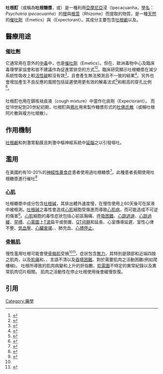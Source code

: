 {{medical}}'''吐根酊'''（或稱為'''吐根糖漿'''，'''{{lang|en|Syrup of ipecac}}'''或'''{{lang|en|Ipecacuanha tincture}}'''）是一種利用[[氨|亞摩尼亞]]浸{{link-en|吐根|Carapichea ipecacuanha}}（Ipecacuanha，[[學名|學名]]：''Psychotria ipecacuanha''）的[[根|根]]與[[根莖|根莖]]（Rhizome）而提取的物質，是一種[[天然|天然]]的[[催吐劑|催吐劑]]（Emetics）與{{link-en|化痰劑|Mucokinetics}}（Expectorant）。其成分主要包含[[吐根鹼|吐根鹼]]以及{{link-en|副吐根素|Cephaeline}}。{{Drugbox|Verifiedfields=changed|verifiedrevid=470475743|IUPAC_name=|image=|width=|image2=|smiles=|CAS_number_Ref=|CAS_number=|ChemSpiderID_Ref={{chemspidercite|changed|chemspider}}|ChemSpiderID=|ATC_prefix=R05|ATC_suffix=CA04|ATC_supplemental={{ATC|V03|AB01}}|PubChem=|DrugBank_Ref={{drugbankcite|correct|drugbank}}|DrugBank=|molecular_weight=|bioavailability=|metabolism=|elimination_half-life=|excretion=|pregnancy_AU=|pregnancy_US=|legal_status=|legal_US=[[Over-the-counter_drug|OTC]]|legal_AU=|legal_CA=|legal_UK=|routes_of_administration=[[口服|口服]]}}

== 醫療用途 ==

=== [[催吐劑|催吐劑]] ===
它通常用在意外的[[中毒|中毒]]中，也是[[催吐劑|催吐劑]]（Emetics）。但在{{link-en|美國臨床毒理學院|American Academy of Clinical Toxicology}}、歐洲毒物中心及臨床毒理學家協會和{{link-en|美國小兒科協會院|American Association of Pediatrics}}皆不建議作為促進胃排空的方式<ref>{{Cite journal|title=Position paper: Ipecac syrup.|author=|url=https://www.ncbi.nlm.nih.gov/pubmed/15214617|date=2004-01-01|journal=Journal of Toxicology. Clinical Toxicology|issue=2|doi=|others=|year=|volume=42|page=|pages=133–143|issn=0731-3810|pmid=15214617|access-date=2016-08-25|archive-date=2019-09-22|archive-url=https://web.archive.org/web/20190922182154/https://www.ncbi.nlm.nih.gov/pubmed/15214617|dead-url=no}}</ref><ref>{{Cite journal|title=Poison treatment in the home. American Academy of Pediatrics Committee on Injury, Violence, and Poison Prevention|url=https://www.ncbi.nlm.nih.gov/pubmed/14595067|last=American Academy of Pediatrics Committee on Injury, Violence, and Poison Prevention|date=2003-11-01|journal=Pediatrics|issue=5|volume=112|pages=1182–1185|issn=1098-4275|pmid=14595067|access-date=2016-08-25|archive-date=2019-08-12|archive-url=https://web.archive.org/web/20190812121506/https://www.ncbi.nlm.nih.gov/pubmed/14595067|dead-url=no}}</ref>。臨床研究顯示吐根糖漿在減少系統性吸收上較[[活性碳|活性碳]]較沒有效<ref>{{Cite journal|title=Comparison of activated charcoal and ipecac syrup in prevention of drug absorption.|author=Neuvonen PJ, Vartiainen M, Tokola O|url=|journal=Eur J Clin Pharmacol.|issue=4|doi=|others=|year=1983|volume=24|page=557.|pmid=6134626}}</ref>，且會產生無法預測且不一致的結果<ref>{{Cite journal|title=Residual gastric content after gastric lavage and ipecacuanha-induced emesis in self-poisoned patients: an endoscopic study.|author=Saetta JP, Quinton DN|url=|journal=J R Soc Med|issue=1|doi=|others=|year=1991|volume=84|page=35|pmid=}}</ref>。另外也會增加產生不良反應的風險包括延遲使用更有效的解毒法式<ref>{{Cite journal|title=Pediatric ingestions: charcoal alone versus ipecac and charcoal.|author=Kornberg AE, Dolgin J|url=|journal=Ann Emerg Med.|issue=6|doi=|others=|year=1991|volume=20|page=648|pmid=1674842}}</ref>和較高的穿孔比例<ref>{{Cite journal|title=Superiority of activated charcoal alone compared with ipecac and activated charcoal in the treatment of acute toxic ingestions.|author=Albertson TE, Derlet RW, Foulke GE, Minguillon MC, Tharratt SR|url=|journal=Ann Emerg Med.|issue=1|doi=|others=|year=1989|volume=18|page=56|pmid=2562913}}</ref>。

==={{link-en|化痰劑|Mucokinetics}}===

吐根酊也用在鎮咳袪痰液（cough mixture）中當作化痰劑（Expectorant）。 而從18世紀到20世紀初期，吐根酊與[[鴉片|鴉片]]用來製作糖漿形式的[[杜佛氏散|杜佛氏散]]（或稱吐根阿片散與複方吐根散）。

== 作用機制 ==
[[吐根鹼|吐根鹼]]和{{link-en|副吐根素|Cephaeline}}刺激胃黏膜且刺激中樞神經系統中[[延腦|延腦]]之{{link-en|化學受體觸發區|Chemoreceptor trigger zone}}以引發嘔吐。 

== 濫用 ==
在美國約有10-20%的[[神經性暴食症|神經性暴食症]]患者使用過吐根糖漿<ref name="#1">{{Cite journal|title=Ipecac abuse in a sample of eating disordered outpatients.|author=Greenfeld D, Mickley D, Quinlan DM, Roloff P|url=https://archive.org/details/sim_international-journal-of-eating-disorders_1993-05_13_4/page/411|journal=Int J Eat Disord.|issue=4|doi=|others=|year=1993|volume=13|page=411|pmid=8098249}}</ref>。此種患者長期使用吐根糖漿進行催吐<ref>{{Cite journal|title=Medical complications of self-induced vomiting.|author=Brown CA, Mehler PS|url=|journal=Eat Disord.|issue=4|doi=|others=|year=2013|volume=21|page=287-94|pmid=23767670}}</ref>

=== [[心肌|心肌]] ===
吐根糖漿中成分包含[[吐根碱|吐根碱]]，其排出體外速度慢，在慢性使用上60天後可在尿液中被檢測。[[吐根碱|吐根碱]]之毒性會造成[[心肌|心肌]]細胞受傷進而導致[[心肌病|心肌病]]，而可能造成不可逆的傷害<ref>{{Cite journal|title=Medical Complications of Anorexia Nervosa and Bulimia.|author=Westmoreland P, Krantz MJ, Mehler PS|url=|journal=Am J Med.|issue=1|doi=|others=|year=2016 Jan|volume=219|page=30-7|pmid=26169883}}</ref>。[[心肌|心肌]]細胞的毒性症狀包括心前區胸痛、[[呼吸困難|呼吸困難]]、[[心跳過速|心跳過速]]、[[心跳過緩|心跳過緩]]、[[早搏|早搏]]、[[心電圖|心電圖]]上[[T波|T波]]扁平或倒置、[[QT间期|QT间期]]和{{link-en|PR期間|PR interval}}延長、心室傳導延遲、室性心律不整、[[低血壓|低血壓]]、[[心臟衰竭|心臟衰竭]]、{{link-en|心包積液|Pericardial effusion}}、肺充血、[[心搏停止|心搏停止]]。

=== [[骨骼肌|骨骼肌]] ===
慢性濫用吐根可能會使[[骨骼肌|骨骼肌]]受損<ref name="#1"/><ref>{{Cite journal|title=Treatment of patients with eating disorders,third edition. American Psychiatric Association|url=https://www.ncbi.nlm.nih.gov/pubmed/16925191|last=American Psychiatric Association|date=2006-07-01|journal=The American Journal of Psychiatry|issue=7 Suppl|volume=163|pages=4–54|issn=0002-953X|pmid=16925191|access-date=2016-08-25|archive-date=2019-08-12|archive-url=https://web.archive.org/web/20190812002945/https://www.ncbi.nlm.nih.gov/pubmed/16925191|dead-url=no}}</ref>，症狀包含[[虛弱|無力]]，其特別是頸部和近端四肢之肌肉，以及[[肌痛|肌痛]]和{{link-en|壓痛|Tenderness (medicine)}}、{{link-en|反射低下|Hyporeflexia}}、言語不清以及[[吞嚥困難|吞嚥困難]]、對於需要肌肉之活動困難(例如爬樓梯)。 吐根所導致的肌肉病變和上升的肝指數、[[肌電圖|肌電圖]]不特定的異常紀錄以及異常肌肉切片相關。 肌肉之活動性在停止吐根使用後會緩慢恢復。

== 引用 ==
<references />
[[Category:藥學|Category:藥學]]